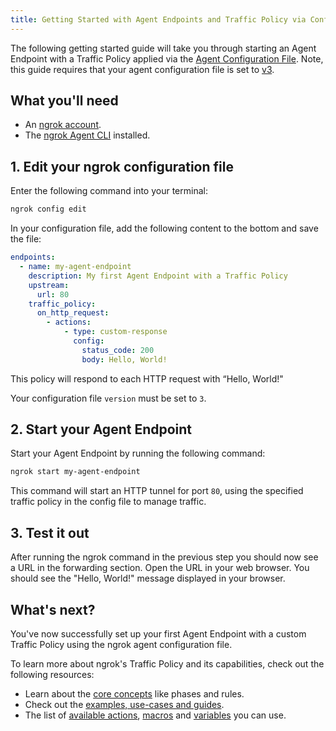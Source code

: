 ```yaml
---
title: Getting Started with Agent Endpoints and Traffic Policy via Configuration File
---
```


The following getting started guide will take you through starting an Agent Endpoint with a Traffic Policy applied via the [Agent Configuration File](/agent/config/). Note, this guide requires that your agent configuration file is set to [v3](/agent/config/v3).

## What you'll need

- An [ngrok account](https://dashboard.ngrok.com/).
- The [ngrok Agent CLI](https://ngrok.com/download) installed.

## 1. Edit your ngrok configuration file

Enter the following command into your terminal:

```bash
ngrok config edit
```

In your configuration file, add the following content to the bottom and save the file:

```yaml
endpoints:
  - name: my-agent-endpoint
    description: My first Agent Endpoint with a Traffic Policy
    upstream:
      url: 80
    traffic_policy:
      on_http_request:
        - actions:
            - type: custom-response
              config:
                status_code: 200
                body: Hello, World!
```

This policy will respond to each HTTP request with “Hello, World!"

<Note>

Your configuration file `version` must be set to `3`.

</Note>

## 2. Start your Agent Endpoint

Start your Agent Endpoint by running the following command:

```bash
ngrok start my-agent-endpoint
```

This command will start an HTTP tunnel for port `80`, using the specified traffic policy in the config file to manage traffic.

## 3. Test it out

After running the ngrok command in the previous step you should now see a URL in the forwarding section. Open the URL in your web browser. You should see the "Hello, World!" message displayed in your browser.

## What's next?

You've now successfully set up your first Agent Endpoint with a custom Traffic Policy using the ngrok agent configuration file.

To learn more about ngrok's Traffic Policy and its capabilities, check out the following resources:

- Learn about the [core concepts](/traffic-policy/concepts/) like phases and rules.
- Check out the [examples, use-cases and guides](/traffic-policy/examples/a-b-tests/).
- The list of [available actions](/traffic-policy/actions/), [macros](/traffic-policy/macros/) and [variables](/traffic-policy/variables/) you can use.
